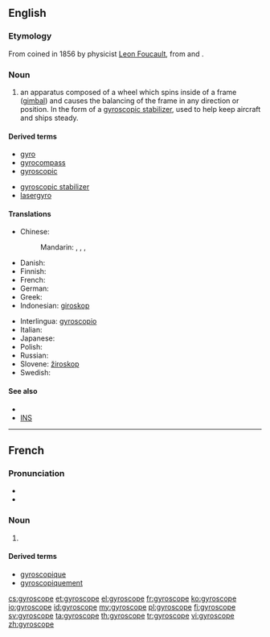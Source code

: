 ==English==

===Etymology===
From {{etyl|fr|en}} coined in 1856 by physicist [[w:Leon Foucault|Leon Foucault]], from {{etyl|grc|en}} {{term|γῦρος||tr=guros|circle|lang=grc|sc=polytonic}} and {{term|σκοπός||tr=skopos|watcher|lang=grc|sc=polytonic}}.

===Noun===
{{en-noun}}

# an apparatus composed of a wheel which spins inside of a frame ([[gimbal]]) and causes the balancing of the frame in any direction or position. In the form of a [[gyroscopic stabilizer]], used to help keep aircraft and ships steady.

====Derived terms====
{{rel-top|terms derived from gyroscope}}
* [[gyro]]
* [[gyrocompass]]
* [[gyroscopic]]
{{rel-mid}}
* [[gyroscopic stabilizer]]
* [[lasergyro]]
{{rel-bottom}}

====Translations====
{{trans-top|apparatus}}
* Chinese:
*: Mandarin: {{t|cmn|陀螺儀|sc=Hani}}, {{t|cmn|陀螺仪|tr=tuóluóyí|sc=Hani}}, {{t|cmn|迴轉儀|sc=Hani}}, {{t|cmn|回转仪|tr=huízhuǎnyí|sc=Hani}}
* Danish: {{t-|da|gyroskop|c}}
* Finnish: {{t-|fi|gyroskooppi}}
* French: {{t+|fr|gyroscope|m}}
* German: {{t-|de|Gyroskop|n}}
* Greek: {{t+|el|γυροσκόπιο|n|tr=gyroskópio}}
* Indonesian: [[giroskop]]
{{trans-mid}}
* Interlingua: [[gyroscopio]]
* Italian: {{t+|it|giroscopio|m}}
* Japanese: {{t-|ja|ジャイロスコープ|tr=jairosukōpu|sc=Jpan}}
* Polish: {{t|pl|żyroskop|m}}
* Russian: {{t+|ru|гироскоп|m|tr=giroskóp|sc=Cyrl}}
* Slovene: [[žiroskop]] {{m}}
* Swedish: {{t-|sv|gyroskop|n}}
{{trans-bottom}}

====See also====
* {{pedialite|gyroscope}}
* [[INS]]

----

==French==

===Pronunciation===
* {{IPA|/ʒi.ʁos.kop/|lang=fr}}
* {{audio|Fr-Paris--gyroscope.ogg|Audio (Paris)}}

===Noun===
{{fr-noun|m}}

# {{l|en|gyroscope}}

====Derived terms====
* [[gyroscopique]]
* [[gyroscopiquement]]

[[cs:gyroscope]]
[[et:gyroscope]]
[[el:gyroscope]]
[[fr:gyroscope]]
[[ko:gyroscope]]
[[io:gyroscope]]
[[id:gyroscope]]
[[my:gyroscope]]
[[pl:gyroscope]]
[[fi:gyroscope]]
[[sv:gyroscope]]
[[ta:gyroscope]]
[[th:gyroscope]]
[[tr:gyroscope]]
[[vi:gyroscope]]
[[zh:gyroscope]]